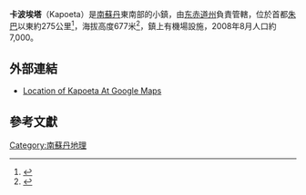 {{Infobox settlement
<!--See the Table at Infobox Settlement for all fields and descriptions of usage-->
<!-- Basic info  ---------------->
|name                   = 卡波埃塔
|other_name             =
|native_name            =  <!-- for cities whose native name is not in English -->
|nickname               = 
|settlement_type        = 
|motto                  =
<!-- images and maps  ----------->
|image_skyline          = Peace agreement dancers in Kapoeta, Sudan.jpg
|imagesize              = 
|image_caption          = 
|image_flag             = 
|flag_size              =
|image_seal             = 
|seal_size              =
|image_shield           = 
|shield_size            =
|image_map              = 
|mapsize                =
|map_caption            = 
|pushpin_map            = South Sudan<!-- the name of a location map as per http://en.wikipedia.org/wiki/Template:Location_map -->
|pushpin_label_position =top
|pushpin_mapsize        =300
|pushpin_map_caption    =
<!-- Location ------------------>
|coordinates_display    = inline,title
|coordinates_region     = SD
|subdivision_type       = 國家
|subdivision_name       = {{flag|South Sudan}}
|subdivision_type1      = 州
|subdivision_name1      = [[东赤道州|东赤道州]]
|subdivision_type2      = 
|subdivision_name2      = 
|subdivision_type3      =
|subdivision_name3      = 
|<!-- Politics ----------------->
|government_footnotes   =
|government_type        =
|leader_title           =
|leader_name            =
|leader_title1          =  <!-- for places with, say, both a mayor and a city manager -->
|leader_name1           =
|established_title      =  <!-- Settled -->
|established_date       = 
<!-- Area    --------------------->
|area_magnitude         = 
|unit_pref                =Imperial <!--Enter: Imperial, if Imperial (metric) is desired-->
|area_footnotes           =
|area_total_km2           =  <!-- ALL fields dealing with a measurements are subject to automatic unit conversion-->
|area_land_km2            = <!--See table @ Template:Infobox Settlement for details on automatic unit conversion-->
<!-- Population   ----------------------->
|population_as_of               = 2008年
|population_footnotes           =
|population_note                =
|population_total               = 7000
|population_density_km2         =
|population_density_sq_mi       =
|population_metro               =
|population_density_metro_km2   =
|population_density_metro_sq_mi =
|population_blank1_title        =Ethnicities
|population_blank1              =
|population_density_blank1_km2 =   
|population_density_blank1_sq_mi =
<!-- General information  --------------->
|timezone               =[[東非時間|東非時間]] 
|utc_offset             = +3
|timezone_DST           = 
|utc_offset_DST         = 
|latd=04 |latm= 46|lats=30|latNS=N
|longd=33|longm=35|longs=24|longEW=E
|elevation_footnotes    =  <!--for references: use <ref> </ref> tags-->
|elevation_m            = 677
|elevation_ft           =
<!-- Area/postal codes & others -------->
|postal_code_type       =  <!-- enter ZIP code, Postcode, Post code, Postal code... -->
|postal_code            =
|area_code              =
|blank_name             =
|blank_info             =
|blank1_name            =
|blank1_info            =
|website                = 
|footnotes              = 
}} 

'''卡波埃塔'''（Kapoeta）是[[南蘇丹|南蘇丹]]東南部的小鎮，由[[东赤道州|东赤道州]]負責管轄，位於首都[[朱巴|朱巴]]以東約275公里<ref>{{Cite web |url=http://distancecalculator.globefeed.com/Sudan_Distance_Result.asp?fromplace=Juba%20%28%29%20(Airport)%20&toplace=Kapoeta%20%28Sharq%20al%20Istiwa%27iyah%29&fromlat=4.872006&tolat=4.7716667&fromlng=31.601117&tolng=33.5902778 |title=Map Showing Kapoeta And Juba With Distance Marker |accessdate=2011-09-11 |archive-date=2016-03-03 |archive-url=https://web.archive.org/web/20160303204645/http://distancecalculator.globefeed.com/Sudan_Distance_Result.asp?fromplace=Juba%20()%20(Airport)%20&toplace=Kapoeta%20(Sharq%20al%20Istiwa'iyah)&fromlat=4.872006&tolat=4.7716667&fromlng=31.601117&tolng=33.5902778 |dead-url=no }}</ref>，海拔高度677米<ref>{{Cite web |url=http://www.airportsearch.org/HSKP/Kapoeta-Airport.html |title=Elevation of 2,220 Feet Above Sea Level |accessdate=2011-09-11 |archive-date=2012-03-17 |archive-url=https://web.archive.org/web/20120317130006/http://www.airportsearch.org/HSKP/Kapoeta-Airport.html |dead-url=no }}</ref>，鎮上有機場設施，2008年8月人口約7,000。

==外部連結==
*[http://maps.google.com/maps?q=4.7750,+33.5900&hl=en&ll=4.775702,33.590248&spn=0.008917,0.016994&sll=4.773863,33.602972&sspn=0.036351,0.087891&z=16 Location of Kapoeta At Google Maps]

==參考文獻==
{{reflist}}

[[Category:南蘇丹地理|Category:南蘇丹地理]]